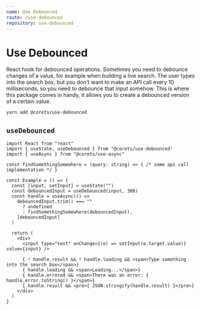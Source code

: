 ```yaml
---
name: Use Debounced
route: /use-debounced
repository: use-debounced
---
```


# Use Debounced

React hook for debounced operations. Sometimes you need to debounce changes of a value, for example when building a live search. The user types into the search box, but you don't want to make an API call every 10 milliseconds, so you need to debounce that input somehow. This is where this package comes in handy, it allows you to create a debounced version of a certain value.

```bash
yarn add @corets/use-debounced
```

## `useDebounced`

```tsx
import React from "react"
import { useState, useDebounced } from "@corets/use-debounced"
import { useAsync } from "@corets/use-async"

const findSomethingSomewhere = (query: string) => { /* some api call implementation */ }

const Example = () => {
  const [input, setInput] = useState("")
  const debouncedInput = useDebounced(input, 300)
  const handle = useAsync(() =>
    debouncedInput.trim() === ""
      ? undefined
      : findSomethingSomewhere(debouncedInput),
    [debouncedInput]
  )

  return (
    <div>
      <input type="text" onChange={(e) => setInput(e.target.value)} value={input} />

      { ! handle.result && ! handle.loading && <span>Type something into the search box</span>}
      { handle.loading && <span>Loading...</span>}
      { handle.errored && <span>There was an error: { handle.error.toString() }</span>}
      { handle.result && <pre>{ JSON.stringify(handle.result) }</pre>}
    </div>
  )
}
```
